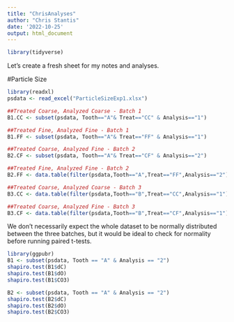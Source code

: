 ```yaml
---
title: "ChrisAnalyses"
author: "Chris Stantis"
date: '2022-10-25'
output: html_document
---
```

```r
library(tidyverse)
```
 
Let's create a fresh sheet for my notes and analyses. 

#Particle Size
```r
library(readxl)
psdata <- read_excel("ParticleSizeExp1.xlsx")

##Treated Coarse, Analyzed Coarse - Batch 1
B1.CC <- subset(psdata, Tooth=="A"& Treat=="CC" & Analysis=="1")

##Treated Fine, Analyzed Fine - Batch 1
B1.FF <- subset(psdata, Tooth=="A"& Treat=="FF" & Analysis=="1")

##Treated Coarse, Analyzed Fine - Batch 2
B2.CF <- subset(psdata, Tooth=="A"& Treat=="CF" & Analysis=="2")

##Treated Fine, Analyzed Fine - Batch 2
B2.FF <- data.table(filter(psdata,Tooth=="A",Treat=="FF",Analysis=="2"))

##Treated Coarse, Analyzed Coarse - Batch 3
B3.CC <- data.table(filter(psdata,Tooth=="B",Treat=="CC",Analysis=="1"))

##Treated Coarse, Analyzed Fine - Batch 3
B3.CF <- data.table(filter(psdata,Tooth=="B",Treat=="CF",Analysis=="1"))
```

We don't necessarily expect the whole dataset to be normally distributed between the three batches, but it would be ideal to check for normality before running paired t-tests. 

```r
library(ggpubr)
B1 <- subset(psdata, Tooth == "A" & Analysis == "2")
shapiro.test(B1$dC)
shapiro.test(B1$dO)
shapiro.test(B1$CO3)

B2 <- subset(psdata, Tooth == "A" & Analysis == "2")
shapiro.test(B2$dC)
shapiro.test(B2$dO)
shapiro.test(B2$CO3)
```